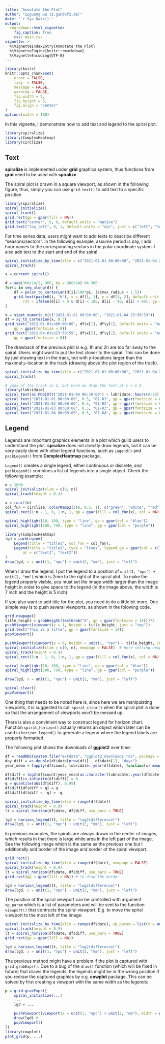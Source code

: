 ```yaml
---
title: "Annotate the Plot"
author: "Zuguang Gu (z.gu@dkfz.de)"
date: '`r Sys.Date()`'
output: 
  rmarkdown::html_vignette:
    fig_caption: true
    css: main.css
vignette: >
  %\VignetteIndexEntry{Annotate the Plot}
  %\VignetteEngine{knitr::rmarkdown}
  %\VignetteEncoding{UTF-8}
---
```


```r
library(knitr)
knitr::opts_chunk$set(
    error = FALSE,
    tidy  = FALSE,
    message = FALSE,
    warning = FALSE,
    fig.width = 5,
    fig.height = 5,
    fig.align = "center"
)
options(width = 100)
```

In this vignette, I demonstrate how to add text and legend to the spiral plot.


```r
library(spiralize)
library(ComplexHeatmap)
library(circlize)
```


## Text

**spiralize** is implemented under **grid** graphics system, thus functions
from **grid** need to be used with **spiralize**.

The spiral plot is drawn in a square viewport, as shown in the following figure,
thus, simply you can use `grid.text()` to add text to a specific position.

```r
library(spiralize)
spiral_initialize()
spiral_track()
grid.rect(gp = gpar(fill = NA))
grid.text("center", 0, 0, default.units = "native")
grid.text("top_left", 0, 1, default.units = "npc", just = c("left", "top"))
```


For time series data, users might want to add texts to describe different "seasons/sectors". In the following example,
assume period is day, I add hour names to the corresponding sectors in the polar coordinate system. I also add text
to the start and end of the spiral.

```r
spiral_initialize_by_time(xlim = c("2021-01-01 00:00:00", "2021-01-04 23:59:59"), padding = unit(2, "cm"))
spiral_track()

s = current_spiral()

d = seq(360/24/2, 360, by = 360/24) %% 360
for(i in seq_along(d)) {
    df = polar_to_cartesian(d[i]/180*pi, (s$max_radius + 1.5))
    grid.text(paste0(i, "h"), x = df[1, 1], y = df[1, 2], default.unit = "native",
        rot = ifelse(d[i] > 0 & d[i] < 180, d[i] - 90, d[i] + 90), gp = gpar(fontsize = 10))
}

x = s$get_numeric_x(c("2021-01-01 00:00:00", "2021-01-04 23:59:59"))
df = xy_to_cartesian(x, 0.5)
grid.text("2012-01-01\n00:00:00", df$x[1], df$y[1], default.units = "native", vjust = 1.2,
    gp = gpar(fontsize = 8))
grid.text("2012-04-01\n23:59:59", df$x[2], df$y[2], default.units = "native", vjust = -0.2,
    gp = gpar(fontsize = 8))
```

The drawback of the previous plot is e.g. 1h and 2h are too far away to the spiral. Users might want
to put the text closer to the spiral. This can be done by just drawing text in the track, but with _y_-locations
larger than the maximal _y_-location in the track (drawing above the plot region of the track).

```r
spiral_initialize_by_time(xlim = c("2021-01-01 00:00:00", "2021-01-04 23:59:59"), padding = unit(1, "cm"))
spiral_track()

# ymax of the track is 1, but here we draw the text at y = 1.5
library(lubridate)
spiral_text(as.POSIXlt("2021-01-04 00:30:00") + lubridate::hours(0:23), y = 1.5, paste0(1:24, "h"), gp = gpar(fontsize = 8))
spiral_text("2021-01-01 00:00:00", 0.5, "01-01", gp = gpar(fontsize = 8))
spiral_text("2021-01-02 00:00:00", 0.5, "01-02", gp = gpar(fontsize = 8))
spiral_text("2021-01-03 00:00:00", 0.5, "01-03", gp = gpar(fontsize = 8))
spiral_text("2021-01-04 00:00:00", 0.5, "01-04", gp = gpar(fontsize = 8))
```

## Legend

Legends are important graphics elements in a plot which guild users to understand the plot.
**spiralize** does not directly draw legends, but it can be very easily done with other legend functions,
such as `Legend()` and `packLegend()` from **ComplexHeatmap** package. 

`Legend()` creates a single legend, either continuous or discrete, and `packLegend()` combines a list
of legends into a single object. Check the following example:

```r
n = 1000
spiral_initialize(xlim = c(0, n))
spiral_track(height = 0.4)

x = runif(n)
col_fun = circlize::colorRamp2(c(0, 0.5, 1), c("green", "white", "red"))
spiral_rect(1:n - 1, 0, 1:n, 1, gp = gpar(fill = col_fun(x), col = NA))

spiral_highlight(10, 100, type = "line", gp = gpar(col = "blue"))
spiral_highlight(500, 700, type = "line", gp = gpar(col = "purple"))

library(ComplexHeatmap)
lgd = packLegend(
    Legend(title = "title1", col_fun = col_fun),
    Legend(title = "title2", type = "lines", legend_gp = gpar(col = c("blue", "purple"), lwd = 2),
        at = c("text1", "text2"))
)
draw(lgd, x = unit(1, "npc") + unit(2, "mm"), just = "left")
```

When I draw the legend, I put the legend to a position of `unit(1, "npc") +
unit(2, "mm")` which is 2mm to the right of the spiral plot. To make the
legend properly visible, you must set the image width larger than the image
height in order to give space to the legend (in the image above, the width is
7 inch and the height is 5 inch).


If you also want to add title for the plot, you need to do a little bit more. One simple
way is to push several viewports, as shown in the folowing code. 


```r
grid.newpage()
title_height = grobHeight(textGrob("A", gp = gpar(fontsize = 14)))*2
pushViewport(viewport(y = 1, height = title_height, just = "top"))
grid.text("This is a title", gp = gpar(fontsize = 14))
popViewport()

pushViewport(viewport(y = 0, height = unit(1, "npc") - title_height, just = "bottom"))
spiral_initialize(xlim = c(0, n), newpage = FALSE)  # here setting newpage = FALSE is important!
spiral_track(height = 0.4)
spiral_rect(1:n - 1, 0, 1:n, 1, gp = gpar(fill = col_fun(x), col = NA))

spiral_highlight(10, 100, type = "line", gp = gpar(col = "blue"))
spiral_highlight(500, 700, type = "line", gp = gpar(col = "purple"))

draw(lgd, x = unit(1, "npc") + unit(2, "mm"), just = "left")

spiral_clear()
popViewport()
```

One thing that needs to be noted here is, since here we are manipulating viewports, 
it is suggested to call `spiral_clear()` when the spiral plot is done so that the arrangement
of viewports won't be messed up.


There is also a convinient way to construct legend for horizon chart. Function `spiral_horizon()`
actually returns an object which later can be used in `horizon_legend()` to generate a legend where
the legend labels are properly formatted.

The following plot shows the downloads of **ggplot2** over time:

```r
df = readRDS(system.file("extdata", "ggplot2_downloads.rds", package = "spiralize"))
day_diff = as.double(df$date[nrow(df)] - df$date[1], "days")
year_mean = tapply(df$count, lubridate::year(df$date), function(x) mean(x[x > 0]))

df$diff = log2(df$count/year_mean[as.character(lubridate::year(df$date))])
df$diff[is.infinite(df$diff)] = 0
q = quantile(abs(df$diff), 0.99)
df$diff[df$diff > q] = q
df$diff[df$diff < -q] = -q

spiral_initialize_by_time(xlim = range(df$date))
spiral_track(height = 0.9)
lt = spiral_horizon(df$date, df$diff, use_bars = TRUE)

lgd = horizon_legend(lt, title = "log2(difference)")
draw(lgd, x = unit(1, "npc") + unit(2, "mm"), just = "left")
```

In previous examples, the spirals are always drawn in the center of images,
which results in that there is large white area in the left part of the
image. See the following image which is the same as the previous one but I
additionally add border of the image and border of the spiral viewport.

```r
grid.rect()
spiral_initialize_by_time(xlim = range(df$date), newpage = FALSE)
spiral_track(height = 0.9)
lt = spiral_horizon(df$date, df$diff, use_bars = TRUE)
grid.rect(gp = gpar(fill = NA)) # to draw the border

lgd = horizon_legend(lt, title = "log2(difference)")
draw(lgd, x = unit(1, "npc") + unit(2, "mm"), just = "left")
```

The position of the spiral viewport can be controlled with argument `vp_param`
which is a list of parameters and will be sent to the function `viewport()`
that contructs the spiral viewport. E.g. to move the spiral viewport to the
most left of the image:

```r
spiral_initialize_by_time(xlim = range(df$date), vp_param = list(x = unit(0, "npc"), just = "left"))
spiral_track(height = 0.9)
lt = spiral_horizon(df$date, df$diff, use_bars = TRUE)
grid.rect(gp = gpar(fill = NA))

lgd = horizon_legend(lt, title = "log2(difference)")
draw(lgd, x = unit(1, "npc") + unit(2, "mm"), just = "left")
```

The previous method might have a problem if the plot is captured with
`grid.grabExpr()`. Due to a bug of the `draw()` function (which will be fixed
in future) that draws the legends, the legends might be in the wrong position
if you redraw the captured graphics by e.g. **cowplot** package. This can be
solved by first creating a viewport with the same width as the legends:

```r
p = grid.grabExpr({
    spiral_initialize(...)
    ...
    lgd = ...

    pushViewport(viewport(x = unit(1, "npc") + unit(2, "mm"), width = grobWidth(lgd@grob), just = "left"))
    draw(lgd) #
    popViewport()
})
library(cowplot)
plot_grid(p, ...)
```

